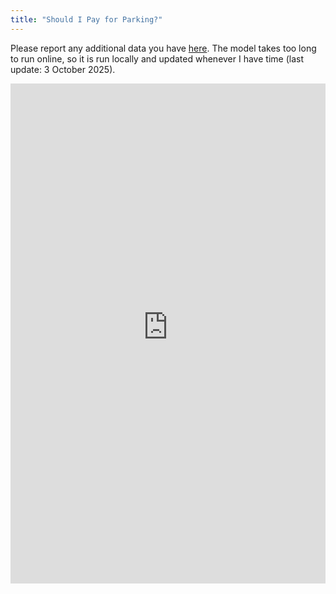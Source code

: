 ```yaml
---
title: "Should I Pay for Parking?"
---
```


Please report any additional data you have [here](https://docs.google.com/forms/d/1KVo8Omm-0xpy0nYrmf1ZcCOhwdCMQtnBj7oz-comefc/edit). The model takes too long to run online, so it is run locally and updated whenever I have time (last update: 3 October 2025).

<iframe src="https://wcnwoy-andrew-wang.shinyapps.io/PDLParkingWeb/" width="100%" height="800" loading="lazy" style="border:0"></iframe>